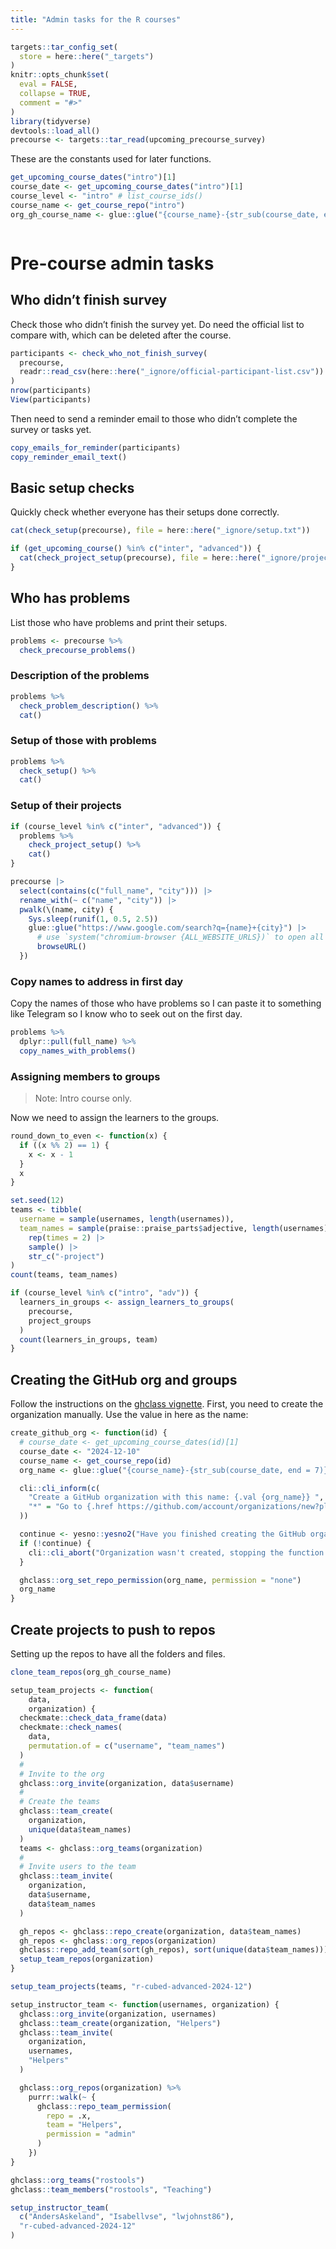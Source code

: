 ```yaml
---
title: "Admin tasks for the R courses"
---
```


```r
targets::tar_config_set(
  store = here::here("_targets")
)
knitr::opts_chunk$set(
  eval = FALSE,
  collapse = TRUE,
  comment = "#>"
)
library(tidyverse)
devtools::load_all()
precourse <- targets::tar_read(upcoming_precourse_survey)
```

These are the constants used for later functions.

```r
get_upcoming_course_dates("intro")[1]
course_date <- get_upcoming_course_dates("intro")[1]
course_level <- "intro" # list_course_ids()
course_name <- get_course_repo("intro")
org_gh_course_name <- glue::glue("{course_name}-{str_sub(course_date, end = 7)}")
```

```r
```

# Pre-course admin tasks

## Who didn't finish survey

Check those who didn't finish the survey yet. Do need the official list
to compare with, which can be deleted after the course.

```r
participants <- check_who_not_finish_survey(
  precourse,
  readr::read_csv(here::here("_ignore/official-participant-list.csv"))
)
nrow(participants)
View(participants)
```

Then need to send a reminder email to those who didn't complete the
survey or tasks yet.

<!-- TODO: Create function to create an email directly? https://gmailr.r-lib.org/ -->

```r
copy_emails_for_reminder(participants)
copy_reminder_email_text()
```

## Basic setup checks

Quickly check whether everyone has their setups done correctly.

```r
cat(check_setup(precourse), file = here::here("_ignore/setup.txt"))

if (get_upcoming_course() %in% c("inter", "advanced")) {
  cat(check_project_setup(precourse), file = here::here("_ignore/project-setup.txt"))
}
```

## Who has problems

List those who have problems and print their setups.

```r
problems <- precourse %>%
  check_precourse_problems()
```

### Description of the problems

```r
problems %>%
  check_problem_description() %>%
  cat()
```

### Setup of those with problems

<!-- TODO: Convert this in a way that it shows the setups and problems together? -->

```r
problems %>%
  check_setup() %>%
  cat()
```

### Setup of their projects

```r
if (course_level %in% c("inter", "advanced")) {
  problems %>%
    check_project_setup() %>%
    cat()
}
```

```r
precourse |>
  select(contains(c("full_name", "city"))) |>
  rename_with(~ c("name", "city")) |>
  pwalk(\(name, city) {
    Sys.sleep(runif(1, 0.5, 2.5))
    glue::glue("https://www.google.com/search?q={name}+{city}") |>
      # use `system("chromium-browser {ALL_WEBSITE_URLS})` to open all tabs at once
      browseURL()
  })
```

### Copy names to address in first day

Copy the names of those who have problems so I can paste it to something
like Telegram so I know who to seek out on the first day.

```r
problems %>%
  dplyr::pull(full_name) %>%
  copy_names_with_problems()
```

### Assigning members to groups

> Note: Intro course only.

Now we need to assign the learners to the groups.

```r
round_down_to_even <- function(x) {
  if ((x %% 2) == 1) {
    x <- x - 1
  }
  x
}

set.seed(12)
teams <- tibble(
  username = sample(usernames, length(usernames)),
  team_names = sample(praise::praise_parts$adjective, length(usernames) / 2) |>
    rep(times = 2) |>
    sample() |>
    str_c("-project")
)
count(teams, team_names)

if (course_level %in% c("intro", "adv")) {
  learners_in_groups <- assign_learners_to_groups(
    precourse,
    project_groups
  )
  count(learners_in_groups, team)
}
```

## Creating the GitHub org and groups

Follow the instructions on the [ghclass
vignette](https://rundel.github.io/ghclass/articles/ghclass.html).
First, you need to create the organization manually. Use the value in
here as the name:

```r
create_github_org <- function(id) {
  # course_date <- get_upcoming_course_dates(id)[1]
  course_date <- "2024-12-10"
  course_name <- get_course_repo(id)
  org_name <- glue::glue("{course_name}-{str_sub(course_date, end = 7)}")

  cli::cli_inform(c(
    "Create a GitHub organization with this name: {.val {org_name}} ",
    "*" = "Go to {.href https://github.com/account/organizations/new?plan=free}"
  ))

  continue <- yesno::yesno2("Have you finished creating the GitHub organization?")
  if (!continue) {
    cli::cli_abort("Organization wasn't created, stopping the function.")
  }

  ghclass::org_set_repo_permission(org_name, permission = "none")
  org_name
}
```

## Create projects to push to repos

Setting up the repos to have all the folders and files.

```r
clone_team_repos(org_gh_course_name)
```

```r
setup_team_projects <- function(
    data,
    organization) {
  checkmate::check_data_frame(data)
  checkmate::check_names(
    data,
    permutation.of = c("username", "team_names")
  )
  #
  # Invite to the org
  ghclass::org_invite(organization, data$username)
  #
  # Create the teams
  ghclass::team_create(
    organization,
    unique(data$team_names)
  )
  teams <- ghclass::org_teams(organization)
  #
  # Invite users to the team
  ghclass::team_invite(
    organization,
    data$username,
    data$team_names
  )

  gh_repos <- ghclass::repo_create(organization, data$team_names)
  gh_repos <- ghclass::org_repos(organization)
  ghclass::repo_add_team(sort(gh_repos), sort(unique(data$team_names)))
  setup_team_repos(organization)
}

setup_team_projects(teams, "r-cubed-advanced-2024-12")
```

```r
setup_instructor_team <- function(usernames, organization) {
  ghclass::org_invite(organization, usernames)
  ghclass::team_create(organization, "Helpers")
  ghclass::team_invite(
    organization,
    usernames,
    "Helpers"
  )

  ghclass::org_repos(organization) %>%
    purrr::walk(~ {
      ghclass::repo_team_permission(
        repo = .x,
        team = "Helpers",
        permission = "admin"
      )
    })
}

ghclass::org_teams("rostools")
ghclass::team_members("rostools", "Teaching")

setup_instructor_team(
  c("AndersAskeland", "Isabellvse", "lwjohnst86"),
  "r-cubed-advanced-2024-12"
)
```
